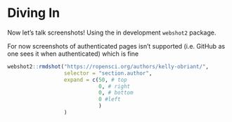 # Diving In

Now let's talk screenshots! Using the in development `webshot2` package.

For now screenshots of authenticated pages isn't supported (i.e. GitHub as one sees it when authenticated) which is fine 


```r
webshot2::rmdshot("https://ropensci.org/authors/kelly-obriant/",
                  selector = "section.author",
                  expand = c(50, # top
                             0, # right
                             0, # bottom
                             0 #left
                             )
                  )

```
